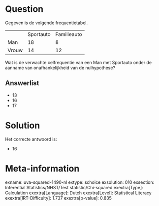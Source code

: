 Question
========

Gegeven is de volgende frequentietabel.

  ------- ----------- -------------
          Sportauto   Familieauto
  Man     18          8
  Vrouw   14          12
  ------- ----------- -------------

Wat is de verwachte celfrequentie van een Man met Sportauto onder de
aanname van onafhankelijkheid van de nulhypothese?

Answerlist
----------

* 13
* 16
* 17

Solution
========

Het correcte antwoord is: 

* 16

Meta-information
================
exname: uva-squared-1490-nl
extype: schoice
exsolution: 010
exsection: Inferential Statistics/NHST/Test statistic/Chi-squared
exextra[Type]: Calculation
exextra[Language]: Dutch
exextra[Level]: Statistical Literacy
exextra[IRT-Difficulty]: 1.737
exextra[p-value]: 0.835
